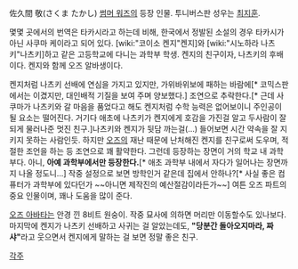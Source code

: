 佐久間 敬(さくま たかし)
[[썸머 워즈]]의 등장 인물. 투니버스판 성우는 [[최지훈]].

몇몇 곳에서의 번역은 타카시라고 하는데 비해, 한국에서 정발된 소설의 경우 타카시가 아닌 사쿠마 케이라고 되어 있다. [wiki:"코이소 켄지"켄지]와 [wiki:"시노하라 나츠키"나츠키]하고 같은 고등학교에 다니는 과학부 학생. 켄지의 친구이자, 나츠키의 후배이다. 켄지와 함께 오즈 알바생이다.

켄지처럼 나츠키 선배에 연심을 가지고 있지만, 가위바위보에 패하는 바람에[* 코믹스판에서는 이겼지만, 대인배적 기질을 보여 주며 양보했다.] 조연으로 추락한다.[* 근데 사쿠마가 나츠키와 갈 마음을 품었다고 해도 켄지처럼 수학 능력은 없어보이니 주인공이 될 요소는 떨어진다. 거기다 애초에 나츠키가 켄지에게 호감을 가진걸 알고 두사람이 잘 되게 물러나준 멋진 친구.]나츠키와 켄지가 뒷담 까는걸(…) 들어보면 시간 약속을 잘 지키지 못하는 사람인듯. 하지만 [[오즈]]의 재난 때문에 난처해진 켄지를 친구로써 도우며, 적절한 조언을 하는 등 조연으로 꽤 활약한다. 그런데 등장하는 장면이 거의 학교 내 과학부다. 아니, '''아예 과학부에서만 등장한다.'''[* 애초 과학부 내에서 자다가 일어나는 장면까지 나올 정도니...] 작중 설정으로 보면 방학인거 같은데 집에서 안하나?[* 사실 좋은 컴퓨터가 과학부에 있다던가 ~~아니면 제작진의 예산절감이라든가~~] 여튼 오즈 파트의 중요 인물이며, 꽤나 도움을 많이 준다.

[[오즈 아바타]]는 안경 낀 8비트 원숭이. 작중 묘사에 의하면 머리만 이동할수도 있나보다. 마지막에 켄지가 나츠키 선배하고 사귀는 걸 알았는데도, '''"당분간 돌아오지마라, 짜샤"'''라고 웃으면서 켄지에게 말하는 걸 보면 정말 좋은 친구.

[[각주]]
